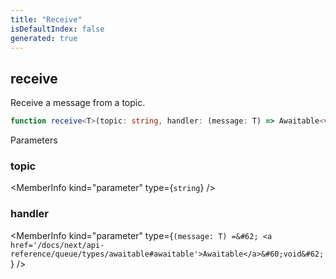 ```yaml
---
title: "Receive"
isDefaultIndex: false
generated: true
---
```



<!-- This file was generated from the CommandKit source. Do not modify. Instead, re-run the "docgen" script -->


## receive

<GenerationInfo sourceFile="packages/queue/src/index.ts" sourceLine="31" packageName="@commandkit/queue" />

Receive a message from a topic.

```ts title="Signature"
function receive<T>(topic: string, handler: (message: T) => Awaitable<void>): Promise<void>
```
Parameters

### topic

<MemberInfo kind="parameter" type={`string`} />

### handler

<MemberInfo kind="parameter" type={`(message: T) =&#62; <a href='/docs/next/api-reference/queue/types/awaitable#awaitable'>Awaitable</a>&#60;void&#62;`} />

